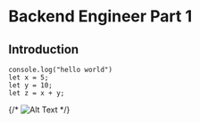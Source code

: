 
<br></br>
# Backend Engineer Part 1

## Introduction
```
console.log("hello world")
let x = 5;
let y = 10;
let z = x + y;
```
{/* ![Alt Text](/pictures/me.jpeg) */}

